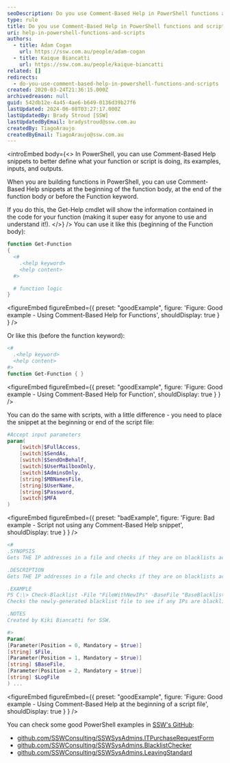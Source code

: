 ```yaml
---
seoDescription: Do you use Comment-Based Help in PowerShell functions and scripts?
type: rule
title: Do you use Comment-Based Help in PowerShell functions and scripts?
uri: help-in-powershell-functions-and-scripts
authors:
  - title: Adam Cogan
    url: https://ssw.com.au/people/adam-cogan
  - title: Kaique Biancatti
    url: https://ssw.com.au/people/kaique-biancatti
related: []
redirects:
  - do-you-use-comment-based-help-in-powershell-functions-and-scripts
created: 2020-03-24T21:36:15.000Z
archivedreason: null
guid: 542db12e-4a45-4ae6-b649-0136d39b27f6
lastUpdated: 2024-06-08T03:27:17.000Z
lastUpdatedBy: Brady Stroud [SSW]
lastUpdatedByEmail: bradystroud@ssw.com.au
createdBy: TiagoAraujo
createdByEmail: TiagoAraujo@ssw.com.au
---
```


<introEmbed
  body={<>
In PowerShell, you can use Comment-Based Help snippets to better define what your function or script is doing, its examples, inputs, and outputs.

When you are building functions in PowerShell, you can use Comment-Based Help snippets at the beginning of the function body, at the end of the function body or before the Function keyword.

If you do this, the Get-Help cmdlet will show the information contained in the code for your function (making it super easy for anyone to use and understand it!).
  </>}
/>
You can use it like this (beginning of the Function body):

```powershell
function Get-Function
{
  <#
    .<help keyword>
    <help content>
  #>

  # function logic
}
```

<figureEmbed figureEmbed={{
  preset: "goodExample",
  figure: 'Figure: Good example - Using Comment-Based Help for Functions',
  shouldDisplay: true
} } />


Or like this (before the function keyword):

```powershell
<#
  .<help keyword>
  <help content>
#>
function Get-Function { }
```

<figureEmbed figureEmbed={{
  preset: "goodExample",
  figure: 'Figure: Good example - Using Comment-Based Help for Function',
  shouldDisplay: true
} } />


You can do the same with scripts, with a little difference - you need to place the snippet at the beginning or end of the script file:

```powershell
#Accept input parameters
param(
    [switch]$FullAccess,
    [switch]$SendAs,
    [switch]$SendOnBehalf,
    [switch]$UserMailboxOnly,
    [switch]$AdminsOnly,
    [string]$MBNamesFile,
    [string]$UserName,
    [string]$Password,
    [switch]$MFA
)
```

<figureEmbed figureEmbed={{
  preset: "badExample",
  figure: 'Figure: Bad example - Script not using any Comment-Based Help snippet',
  shouldDisplay: true
} } />


```powershell
<#
.SYNOPSIS
Gets THE IP addresses in a file and checks if they are on blacklists across the web.

.DESCRIPTION
Gets THE IP addresses in a file and checks if they are on blacklists across the web. If they are, add them to the final blacklist file that will be used by the firewall.

.EXAMPLE
PS C:\> Check-Blacklist -File "FileWithNewIPs" -BaseFile "BaseBlacklistFile" -Logfile "LogfileLocation"
Checks the newly-generated blacklist file to see if any IPs are blacklisted, if yes, adds them to the final blacklist file.

.NOTES
Created by Kiki Biancatti for SSW.

#>
Param(
[Parameter(Position = 0, Mandatory = $true)]
[string] $File,
[Parameter(Position = 1, Mandatory = $true)]
[string] $BaseFile,
[Parameter(Position = 2, Mandatory = $true)]
[string] $LogFile
) ...
```

<figureEmbed figureEmbed={{
  preset: "goodExample",
  figure: 'Figure: Good example - Using Comment-Based Help at the beginning of a script file',
  shouldDisplay: true
} } />


You can check some good PowerShell examples in [SSW's GitHub](https://github.com/SSWConsulting):

- [github.com/SSWConsulting/SSWSysAdmins.ITPurchaseRequestForm](https://github.com/SSWConsulting/SSWSysAdmins.ITPurchaseRequestForm)
- [github.com/SSWConsulting/SSWSysAdmins.BlacklistChecker](https://github.com/SSWConsulting/SSWSysAdmins.BlacklistChecker)
- [github.com/SSWConsulting/SSWSysAdmins.LeavingStandard](https://github.com/SSWConsulting/SSWSysAdmins.LeavingStandard)
